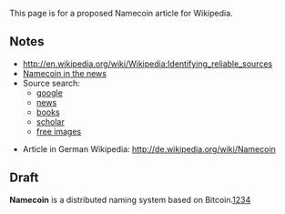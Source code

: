 This page is for a proposed Namecoin article for Wikipedia.

==Notes==
* http://en.wikipedia.org/wiki/Wikipedia:Identifying_reliable_sources
* [[Namecoin in the news]]
* Source search: 
**[http://www.google.com/search?as_eq=wikipedia&amp;q=%22Namecoin%22&amp;num=50  google]
**[http://news.google.com/archivesearch?&as_src=-newswire+-wire+-presswire+-PR+-release+-wikipedia&q=%22Namecoin%22  news]
**[http://www.google.com/search?tbs=bks:1&q=%22Namecoin%22  books]
**[http://scholar.google.com/scholar?q=%22Namecoin%22  scholar]
**[http://images.google.com/images?safe=off&as_rights=(cc_publicdomain%7ccc_attribute%7ccc_sharealike%7ccc_noncommercial%7ccc_nonderived)&q=%22Namecoin%22  free images]

* Article in German Wikipedia: http://de.wikipedia.org/wiki/Namecoin

==Draft==

'''Namecoin''' is a distributed naming system based on Bitcoin.[http://techcrunch.com/2011/07/18/ruxum-wall-street-level-security-comes-to-bitcoin-with-new-exchange/][http://tech.fortune.cnn.com/2011/06/17/the-clock-is-ticking-on-bitcoin/][http://www.download.bg/index.php?cls=news&mtd=single&id=589173][http://forum.bitcoin.org/?topic=6017.0]